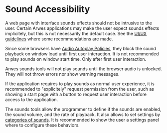 
# Sound Accessibility

A web page with interface sounds effects should not be intrusive to the
user. Certain Arwes applications may make the user expect sounds effects implicitely,
but this is not necessarily the default case. See the [UI/UX guidelines](/project/guidelines)
where some recommendations are made.

Since some browsers have [Audio Autoplay Policies](https://developers.google.com/web/updates/2018/11/web-audio-autoplay),
they block the sound playback on window load until first user interaction.
It is not recommended to play sounds on window start time. Only after first
user interaction.

Arwes sounds tools will not play sounds until the browser audio is unlocked.
They will not throw errors nor show warning messages.

If the application requires to play sounds as normal user experience, it is
recommended to "explicitely" request permission from the user, such as showing
a start page with a button to request user interaction before access
to the application.

The sounds tools allow the programmer to define if the sounds are enabled,
the sound volume, and the rate of playback. It also allows to set settings
by [categories of sounds](/develop/bleeps/categories). It is recommended to show
the user a settings panel where to configure these behaviors.
